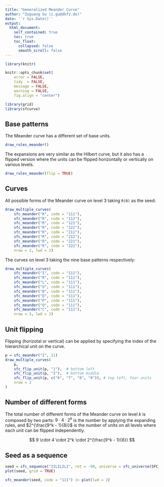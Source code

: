 ```yaml
---
title: "Generalized Meander Curve"
author: "Zuguang Gu (z.gu@dkfz.de)"
date: '`r Sys.Date()`'
output: 
  html_document:
    self_contained: true
    toc: true
    toc_float:
      collapsed: false
      smooth_scroll: false
---
```


```r
library(knitr)

knitr::opts_chunk$set(
    error = FALSE,
    tidy  = FALSE,
    message = FALSE,
    warning = FALSE,
    fig.align = "center")

library(grid)
library(sfcurve)
```


## Base patterns

The Meander curve has a different set of base units.

```r
draw_rules_meander()
```

The expansions are very similar as the Hilbert curve, but it also has a
flipped version where the units can be flipped horizontally or vertically
on various levels.

```r
draw_rules_meander(flip = TRUE)
```

## Curves

All possible forms of the Meander curve on level 3 taking `R(0)` as the seed:

```r
draw_multiple_curves(
    sfc_meander("R", code = "111"),
    sfc_meander("R", code = "112"),
    sfc_meander("R", code = "121"),
    sfc_meander("R", code = "122"),
    sfc_meander("R", code = "211"),
    sfc_meander("R", code = "212"),
    sfc_meander("R", code = "221"),
    sfc_meander("R", code = "222"),
    nrow = 2, lwd = 2)
```

The curves on level 3 taking the nine base patterns respectively:

```r
draw_multiple_curves(
    sfc_meander("I", code = "111"),
    sfc_meander("R", code = "111"),
    sfc_meander("L", code = "111"),
    sfc_meander("U", code = "111"),
    sfc_meander("B", code = "111"),
    sfc_meander("D", code = "111"),
    sfc_meander("P", code = "111"),
    sfc_meander("Q", code = "111"),
    sfc_meander("C", code = "111"),
    nrow = 3, lwd = 2)
```

## Unit flipping

Flipping (horizotal or vertical) can be applied by specifying the index of the hierarchical unit on the curve.

```r
p = sfc_meander("I", 11)
draw_multiple_curves(
    p,
    sfc_flip_unit(p, "1"),  # bottom left
    sfc_flip_unit(p, "2"),  # bottom middle
    sfc_flip_unit(p, c("6", "7", "8", "9")), # top left, four units
    nrow = 2
)
```

## Number of different forms

The total number of different forms of the Meander curve on level $k$ is composed by two parts:
$9 \cdot 4 \cdot 2^k$ is the number by applying the expanding rules, and $2^{\frac{9^k - 1}{8}}$
is the number of units on all levels where each unit can be flipped independently.


$$
9 \cdot 4 \cdot 2^k \cdot 2^{\frac{9^k - 1}{8}}
$$

## Seed as a sequence

```r
seed = sfc_sequence("IILILILI", rot = -90, universe = sfc_universe(SFC_RULES_MEANDER))
plot(seed, grid = TRUE)
```

```r
sfc_meander(seed, code = "111") |> plot(lwd = 2)
```
